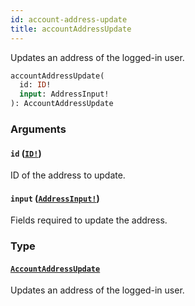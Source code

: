 ```yaml
---
id: account-address-update
title: accountAddressUpdate
---
```


Updates an address of the logged-in user.

```graphql
accountAddressUpdate(
  id: ID!
  input: AddressInput!
): AccountAddressUpdate

```

### Arguments

#### `id` ([`ID!`](../../../developer/api-reference/scalars/id))

ID of the address to update.

#### `input` ([`AddressInput!`](../../../developer/api-reference/inputs/address-input))

Fields required to update the address.

### Type

#### [`AccountAddressUpdate`](../../../developer/api-reference/objects/account-address-update)

Updates an address of the logged-in user.
